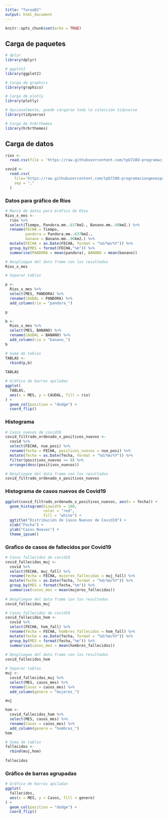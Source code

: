 ```yaml
---
title: "Tarea02"
output: html_document
---
```


```r
knitr::opts_chunk$set(echo = TRUE)
```

## Carga de paquetes

```r
# dplyr
library(dplyr)

# ggplot2
library(ggplot2)

# Carga de graphics
library(graphics)

# Carga de plotly
library(plotly)

# Opcionalmente, puede cargarse toda la colección tidyverse
library(tidyverse)

# Carga de hrbrthemes
library(hrbrthemes)
```


## Carga de datos

```r
rios <-
  read.csv(file = 'https://raw.githubusercontent.com/tpb728O-programaciongeoespacialr/2021ii/main/datos/hidrologia/fdc/fdc.csv')

covid <- 
  read.csv(
    file='https://raw.githubusercontent.com/tpb728O-programaciongeoespacialr/2021ii/main/datos/minsalud/covid/ultimafecha_CSV_GENERAL.csv', 
    sep = ","
  )
```


### Datos para gráfico de Ríos

```r
# Marco de datos para Gráfico de Ríos
Rios_x_mes <-
  rios %>%
  select(Tiempo, Pandora.mm..637km2., Banano.mm..90km2.) %>%
  rename(FECHA = Tiempo, 
         pandora = Pandora.mm..637km2.,
         banano = Banano.mm..90km2.) %>%
  mutate(FECHA = as.Date(FECHA, format = "%d/%m/%Y")) %>%
  group_by(MES = format(FECHA,"%m")) %>%
  summarise(PANDORA = mean(pandora), BANANO = mean(banano))

# Despliegue del data frame con los resultados
Rios_x_mes
```
```r
# Separar tablas

p <-
  Rios_x_mes %>%
  select(MES, PANDORA) %>%
  rename(CAUDAL = PANDORA) %>%
  add_column(rio = "pandora_")

p

b <-
  Rios_x_mes %>%
  select(MES, BANANO) %>%
  rename(CAUDAL = BANANO) %>%
  add_column(rio = "banano_")
b

# Suma de tablas
TABLAS <-
  rbind(p,b)
               
TABLAS
```
```r
# Gráfico de barras apiladas
ggplot(
  TABLAS, 
  aes(x = MES, y = CAUDAL, fill = rio)
) +
  geom_col(position = "dodge") +
  coord_flip()
```


### Histograma

```r
# Casos nuevos de covid19
covid_filtrado_ordenado_x_positivos_nuevos <-
  covid %>%
  select(FECHA, nue_posi) %>%
  rename(fecha = FECHA, positivos_nuevos = nue_posi) %>%
  mutate(fecha = as.Date(fecha, format = "%d/%m/%Y")) %>%
  filter(positivos_nuevos >= 0) %>%
  arrange(desc(positivos_nuevos))

# Despliegue del data frame con los resultados
covid_filtrado_ordenado_x_positivos_nuevos
```


### Histograma de casos nuevos de Covid19

```r
ggplot(covid_filtrado_ordenado_x_positivos_nuevos, aes(x = fecha)) +
  geom_histogram(binwidth = 100,
                 color = "red",
                 fill = "white") +
  ggtitle("Distribución de Casos Nuevos de Covid19") +
  xlab("Fecha") +
  ylab("Casos Nuevos") +
  theme_ipsum()
```

### Grafico de casos de fallecidos por Covid19

```r
# Casos fallecidos de covid19
covid_fallecidas_muj <-
  covid %>%
  select(FECHA, muj_fall) %>%
  rename(fecha = FECHA, mujeres_fallecidas = muj_fall) %>%
  mutate(fecha = as.Date(fecha, format = "%d/%m/%Y")) %>%
  group_by(MES = format(fecha,"%m")) %>%
  summarise(casos_mes = mean(mujeres_fallecidas))
  
# Despliegue del data frame con los resultados
covid_fallecidas_muj

# Casos fallecidos de covid19
covid_fallecidos_hom <-
  covid %>%
  select(FECHA, hom_fall) %>%
  rename(fecha = FECHA, hombres_fallecidos = hom_fall) %>%
  mutate(fecha = as.Date(fecha, format = "%d/%m/%Y")) %>%
  group_by(MES = format(fecha,"%m")) %>%
  summarise(casos_mes = mean(hombres_fallecidos))
  
# Despliegue del data frame con los resultados
covid_fallecidos_hom

# Separar tablas
muj <-
  covid_fallecidas_muj %>%
  select(MES, casos_mes) %>%
  rename(Casos = casos_mes) %>%
  add_column(genero = "mujeres_")

muj

hom <-
  covid_fallecidos_hom %>%
  select(MES, casos_mes) %>%
  rename(Casos = casos_mes) %>%
  add_column(genero = "hombres_")
hom

# Suma de tablas
fallecidos <-
  rbind(muj,hom)
               
fallecidos
```


### Gráfico de barras agrupadas

```r
# Gráfico de barras apiladas
ggplot(
  fallecidos, 
  aes(x = MES, y = Casos, fill = genero)
) +
  geom_col(position = "dodge") +
  coord_flip()
```




